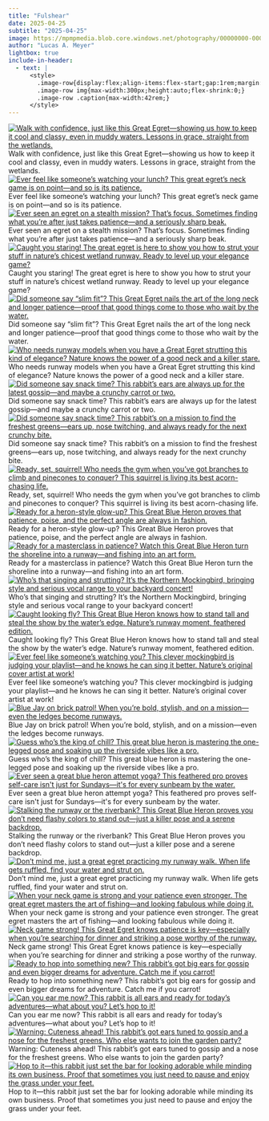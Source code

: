 ```yaml
---
title: "Fulshear"
date: 2025-04-25
subtitle: "2025-04-25"
image: https://mpmpmedia.blob.core.windows.net/photography/00000000-0000-0000-f947-d827942227b2/thumbnail/2025_04_25_Fulshear/20250425_0026.jpg
author: "Lucas A. Meyer"
lightbox: true
include-in-header:
  - text: |
      <style>
        .image-row{display:flex;align-items:flex-start;gap:1rem;margin:1rem 0;}
        .image-row img{max-width:300px;height:auto;flex-shrink:0;}
        .image-row .caption{max-width:42rem;}
      </style>
---
```



::: {.image-row}
[![Walk with confidence, just like this Great Egret—showing us how to keep it cool and classy, even in muddy waters. Lessons in grace, straight from the wetlands.](https://mpmpmedia.blob.core.windows.net/photography/00000000-0000-0000-f947-d827942227b2/thumbnail/2025_04_25_Fulshear/20250425_0022.jpg){.lightbox title="Walk with confidence, just like this Great Egret—showing us how to keep it cool and classy, even in muddy waters. Lessons in grace, straight from the wetlands." alt="Walk with confidence, just like this Great Egret—showing us how to keep it cool and classy, even in muddy waters. Lessons in grace, straight from the wetlands."}](https://mpmpmedia.blob.core.windows.net/photography/00000000-0000-0000-f947-d827942227b2/web/2025_04_25_Fulshear/20250425_0022.jpg)
<div class="caption">Walk with confidence, just like this Great Egret—showing us how to keep it cool and classy, even in muddy waters. Lessons in grace, straight from the wetlands.</div>
:::


::: {.image-row}
[![Ever feel like someone’s watching your lunch? This great egret’s neck game is on point—and so is its patience.](https://mpmpmedia.blob.core.windows.net/photography/00000000-0000-0000-f947-d827942227b2/thumbnail/2025_04_25_Fulshear/20250425_0030.jpg){.lightbox title="Ever feel like someone’s watching your lunch? This great egret’s neck game is on point—and so is its patience." alt="Ever feel like someone’s watching your lunch? This great egret’s neck game is on point—and so is its patience."}](https://mpmpmedia.blob.core.windows.net/photography/00000000-0000-0000-f947-d827942227b2/web/2025_04_25_Fulshear/20250425_0030.jpg)
<div class="caption">Ever feel like someone’s watching your lunch? This great egret’s neck game is on point—and so is its patience.</div>
:::


::: {.image-row}
[![Ever seen an egret on a stealth mission? That’s focus. Sometimes finding what you’re after just takes patience—and a seriously sharp beak.](https://mpmpmedia.blob.core.windows.net/photography/00000000-0000-0000-f947-d827942227b2/thumbnail/2025_04_25_Fulshear/20250425_0031.jpg){.lightbox title="Ever seen an egret on a stealth mission? That’s focus. Sometimes finding what you’re after just takes patience—and a seriously sharp beak." alt="Ever seen an egret on a stealth mission? That’s focus. Sometimes finding what you’re after just takes patience—and a seriously sharp beak."}](https://mpmpmedia.blob.core.windows.net/photography/00000000-0000-0000-f947-d827942227b2/web/2025_04_25_Fulshear/20250425_0031.jpg)
<div class="caption">Ever seen an egret on a stealth mission? That’s focus. Sometimes finding what you’re after just takes patience—and a seriously sharp beak.</div>
:::


::: {.image-row}
[![Caught you staring! The great egret is here to show you how to strut your stuff in nature’s chicest wetland runway. Ready to level up your elegance game?](https://mpmpmedia.blob.core.windows.net/photography/00000000-0000-0000-f947-d827942227b2/thumbnail/2025_04_25_Fulshear/20250425_0032.jpg){.lightbox title="Caught you staring! The great egret is here to show you how to strut your stuff in nature’s chicest wetland runway. Ready to level up your elegance game?" alt="Caught you staring! The great egret is here to show you how to strut your stuff in nature’s chicest wetland runway. Ready to level up your elegance game?"}](https://mpmpmedia.blob.core.windows.net/photography/00000000-0000-0000-f947-d827942227b2/web/2025_04_25_Fulshear/20250425_0032.jpg)
<div class="caption">Caught you staring! The great egret is here to show you how to strut your stuff in nature’s chicest wetland runway. Ready to level up your elegance game?</div>
:::


::: {.image-row}
[![Did someone say “slim fit”? This Great Egret nails the art of the long neck and longer patience—proof that good things come to those who wait by the water.](https://mpmpmedia.blob.core.windows.net/photography/00000000-0000-0000-f947-d827942227b2/thumbnail/2025_04_25_Fulshear/20250425_0036.jpg){.lightbox title="Did someone say “slim fit”? This Great Egret nails the art of the long neck and longer patience—proof that good things come to those who wait by the water." alt="Did someone say “slim fit”? This Great Egret nails the art of the long neck and longer patience—proof that good things come to those who wait by the water."}](https://mpmpmedia.blob.core.windows.net/photography/00000000-0000-0000-f947-d827942227b2/web/2025_04_25_Fulshear/20250425_0036.jpg)
<div class="caption">Did someone say “slim fit”? This Great Egret nails the art of the long neck and longer patience—proof that good things come to those who wait by the water.</div>
:::


::: {.image-row}
[![Who needs runway models when you have a Great Egret strutting this kind of elegance? Nature knows the power of a good neck and a killer stare.](https://mpmpmedia.blob.core.windows.net/photography/00000000-0000-0000-f947-d827942227b2/thumbnail/2025_04_25_Fulshear/20250425_0043.jpg){.lightbox title="Who needs runway models when you have a Great Egret strutting this kind of elegance? Nature knows the power of a good neck and a killer stare." alt="Who needs runway models when you have a Great Egret strutting this kind of elegance? Nature knows the power of a good neck and a killer stare."}](https://mpmpmedia.blob.core.windows.net/photography/00000000-0000-0000-f947-d827942227b2/web/2025_04_25_Fulshear/20250425_0043.jpg)
<div class="caption">Who needs runway models when you have a Great Egret strutting this kind of elegance? Nature knows the power of a good neck and a killer stare.</div>
:::


::: {.image-row}
[![Did someone say snack time? This rabbit’s ears are always up for the latest gossip—and maybe a crunchy carrot or two.](https://mpmpmedia.blob.core.windows.net/photography/00000000-0000-0000-f947-d827942227b2/thumbnail/2025_04_25_Fulshear/20250425_0049.jpg){.lightbox title="Did someone say snack time? This rabbit’s ears are always up for the latest gossip—and maybe a crunchy carrot or two." alt="Did someone say snack time? This rabbit’s ears are always up for the latest gossip—and maybe a crunchy carrot or two."}](https://mpmpmedia.blob.core.windows.net/photography/00000000-0000-0000-f947-d827942227b2/web/2025_04_25_Fulshear/20250425_0049.jpg)
<div class="caption">Did someone say snack time? This rabbit’s ears are always up for the latest gossip—and maybe a crunchy carrot or two.</div>
:::


::: {.image-row}
[![Did someone say snack time? This rabbit’s on a mission to find the freshest greens—ears up, nose twitching, and always ready for the next crunchy bite.](https://mpmpmedia.blob.core.windows.net/photography/00000000-0000-0000-f947-d827942227b2/thumbnail/2025_04_25_Fulshear/20250425_0051.jpg){.lightbox title="Did someone say snack time? This rabbit’s on a mission to find the freshest greens—ears up, nose twitching, and always ready for the next crunchy bite." alt="Did someone say snack time? This rabbit’s on a mission to find the freshest greens—ears up, nose twitching, and always ready for the next crunchy bite."}](https://mpmpmedia.blob.core.windows.net/photography/00000000-0000-0000-f947-d827942227b2/web/2025_04_25_Fulshear/20250425_0051.jpg)
<div class="caption">Did someone say snack time? This rabbit’s on a mission to find the freshest greens—ears up, nose twitching, and always ready for the next crunchy bite.</div>
:::


::: {.image-row}
[![Ready, set, squirrel! Who needs the gym when you’ve got branches to climb and pinecones to conquer? This squirrel is living its best acorn-chasing life.](https://mpmpmedia.blob.core.windows.net/photography/00000000-0000-0000-f947-d827942227b2/thumbnail/2025_04_25_Fulshear/20250425_0053.jpg){.lightbox title="Ready, set, squirrel! Who needs the gym when you’ve got branches to climb and pinecones to conquer? This squirrel is living its best acorn-chasing life." alt="Ready, set, squirrel! Who needs the gym when you’ve got branches to climb and pinecones to conquer? This squirrel is living its best acorn-chasing life."}](https://mpmpmedia.blob.core.windows.net/photography/00000000-0000-0000-f947-d827942227b2/web/2025_04_25_Fulshear/20250425_0053.jpg)
<div class="caption">Ready, set, squirrel! Who needs the gym when you’ve got branches to climb and pinecones to conquer? This squirrel is living its best acorn-chasing life.</div>
:::


::: {.image-row}
[![Ready for a heron-style glow-up? This Great Blue Heron proves that patience, poise, and the perfect angle are always in fashion.](https://mpmpmedia.blob.core.windows.net/photography/00000000-0000-0000-f947-d827942227b2/thumbnail/2025_04_25_Fulshear/20250425_0060.jpg){.lightbox title="Ready for a heron-style glow-up? This Great Blue Heron proves that patience, poise, and the perfect angle are always in fashion." alt="Ready for a heron-style glow-up? This Great Blue Heron proves that patience, poise, and the perfect angle are always in fashion."}](https://mpmpmedia.blob.core.windows.net/photography/00000000-0000-0000-f947-d827942227b2/web/2025_04_25_Fulshear/20250425_0060.jpg)
<div class="caption">Ready for a heron-style glow-up? This Great Blue Heron proves that patience, poise, and the perfect angle are always in fashion.</div>
:::


::: {.image-row}
[![Ready for a masterclass in patience? Watch this Great Blue Heron turn the shoreline into a runway—and fishing into an art form.](https://mpmpmedia.blob.core.windows.net/photography/00000000-0000-0000-f947-d827942227b2/thumbnail/2025_04_25_Fulshear/20250425_0065.jpg){.lightbox title="Ready for a masterclass in patience? Watch this Great Blue Heron turn the shoreline into a runway—and fishing into an art form." alt="Ready for a masterclass in patience? Watch this Great Blue Heron turn the shoreline into a runway—and fishing into an art form."}](https://mpmpmedia.blob.core.windows.net/photography/00000000-0000-0000-f947-d827942227b2/web/2025_04_25_Fulshear/20250425_0065.jpg)
<div class="caption">Ready for a masterclass in patience? Watch this Great Blue Heron turn the shoreline into a runway—and fishing into an art form.</div>
:::


::: {.image-row}
[![Who’s that singing and strutting? It’s the Northern Mockingbird, bringing style and serious vocal range to your backyard concert!](https://mpmpmedia.blob.core.windows.net/photography/00000000-0000-0000-f947-d827942227b2/thumbnail/2025_04_25_Fulshear/20250425_0067.jpg){.lightbox title="Who’s that singing and strutting? It’s the Northern Mockingbird, bringing style and serious vocal range to your backyard concert!" alt="Who’s that singing and strutting? It’s the Northern Mockingbird, bringing style and serious vocal range to your backyard concert!"}](https://mpmpmedia.blob.core.windows.net/photography/00000000-0000-0000-f947-d827942227b2/web/2025_04_25_Fulshear/20250425_0067.jpg)
<div class="caption">Who’s that singing and strutting? It’s the Northern Mockingbird, bringing style and serious vocal range to your backyard concert!</div>
:::


::: {.image-row}
[![Caught looking fly? This Great Blue Heron knows how to stand tall and steal the show by the water’s edge. Nature’s runway moment, feathered edition.](https://mpmpmedia.blob.core.windows.net/photography/00000000-0000-0000-f947-d827942227b2/thumbnail/2025_04_25_Fulshear/20250425_0073.jpg){.lightbox title="Caught looking fly? This Great Blue Heron knows how to stand tall and steal the show by the water’s edge. Nature’s runway moment, feathered edition." alt="Caught looking fly? This Great Blue Heron knows how to stand tall and steal the show by the water’s edge. Nature’s runway moment, feathered edition."}](https://mpmpmedia.blob.core.windows.net/photography/00000000-0000-0000-f947-d827942227b2/web/2025_04_25_Fulshear/20250425_0073.jpg)
<div class="caption">Caught looking fly? This Great Blue Heron knows how to stand tall and steal the show by the water’s edge. Nature’s runway moment, feathered edition.</div>
:::


::: {.image-row}
[![Ever feel like someone’s watching you? This clever mockingbird is judging your playlist—and he knows he can sing it better. Nature’s original cover artist at work!](https://mpmpmedia.blob.core.windows.net/photography/00000000-0000-0000-f947-d827942227b2/thumbnail/2025_04_25_Fulshear/20250425_0085.jpg){.lightbox title="Ever feel like someone’s watching you? This clever mockingbird is judging your playlist—and he knows he can sing it better. Nature’s original cover artist at work!" alt="Ever feel like someone’s watching you? This clever mockingbird is judging your playlist—and he knows he can sing it better. Nature’s original cover artist at work!"}](https://mpmpmedia.blob.core.windows.net/photography/00000000-0000-0000-f947-d827942227b2/web/2025_04_25_Fulshear/20250425_0085.jpg)
<div class="caption">Ever feel like someone’s watching you? This clever mockingbird is judging your playlist—and he knows he can sing it better. Nature’s original cover artist at work!</div>
:::


::: {.image-row}
[![Blue Jay on brick patrol! When you’re bold, stylish, and on a mission—even the ledges become runways.](https://mpmpmedia.blob.core.windows.net/photography/00000000-0000-0000-f947-d827942227b2/thumbnail/2025_04_25_Fulshear/20250425_0102.jpg){.lightbox title="Blue Jay on brick patrol! When you’re bold, stylish, and on a mission—even the ledges become runways." alt="Blue Jay on brick patrol! When you’re bold, stylish, and on a mission—even the ledges become runways."}](https://mpmpmedia.blob.core.windows.net/photography/00000000-0000-0000-f947-d827942227b2/web/2025_04_25_Fulshear/20250425_0102.jpg)
<div class="caption">Blue Jay on brick patrol! When you’re bold, stylish, and on a mission—even the ledges become runways.</div>
:::


::: {.image-row}
[![Guess who’s the king of chill? This great blue heron is mastering the one-legged pose and soaking up the riverside vibes like a pro.](https://mpmpmedia.blob.core.windows.net/photography/00000000-0000-0000-f947-d827942227b2/thumbnail/2025_04_25_Fulshear/20250425_0002.jpg){.lightbox title="Guess who’s the king of chill? This great blue heron is mastering the one-legged pose and soaking up the riverside vibes like a pro." alt="Guess who’s the king of chill? This great blue heron is mastering the one-legged pose and soaking up the riverside vibes like a pro."}](https://mpmpmedia.blob.core.windows.net/photography/00000000-0000-0000-f947-d827942227b2/web/2025_04_25_Fulshear/20250425_0002.jpg)
<div class="caption">Guess who’s the king of chill? This great blue heron is mastering the one-legged pose and soaking up the riverside vibes like a pro.</div>
:::


::: {.image-row}
[![Ever seen a great blue heron attempt yoga? This feathered pro proves self-care isn't just for Sundays—it's for every sunbeam by the water.](https://mpmpmedia.blob.core.windows.net/photography/00000000-0000-0000-f947-d827942227b2/thumbnail/2025_04_25_Fulshear/20250425_0003.jpg){.lightbox title="Ever seen a great blue heron attempt yoga? This feathered pro proves self-care isn't just for Sundays—it's for every sunbeam by the water." alt="Ever seen a great blue heron attempt yoga? This feathered pro proves self-care isn't just for Sundays—it's for every sunbeam by the water."}](https://mpmpmedia.blob.core.windows.net/photography/00000000-0000-0000-f947-d827942227b2/web/2025_04_25_Fulshear/20250425_0003.jpg)
<div class="caption">Ever seen a great blue heron attempt yoga? This feathered pro proves self-care isn&#x27;t just for Sundays—it&#x27;s for every sunbeam by the water.</div>
:::


::: {.image-row}
[![Stalking the runway or the riverbank? This Great Blue Heron proves you don’t need flashy colors to stand out—just a killer pose and a serene backdrop.](https://mpmpmedia.blob.core.windows.net/photography/00000000-0000-0000-f947-d827942227b2/thumbnail/2025_04_25_Fulshear/20250425_0004.jpg){.lightbox title="Stalking the runway or the riverbank? This Great Blue Heron proves you don’t need flashy colors to stand out—just a killer pose and a serene backdrop." alt="Stalking the runway or the riverbank? This Great Blue Heron proves you don’t need flashy colors to stand out—just a killer pose and a serene backdrop."}](https://mpmpmedia.blob.core.windows.net/photography/00000000-0000-0000-f947-d827942227b2/web/2025_04_25_Fulshear/20250425_0004.jpg)
<div class="caption">Stalking the runway or the riverbank? This Great Blue Heron proves you don’t need flashy colors to stand out—just a killer pose and a serene backdrop.</div>
:::


::: {.image-row}
[![Don’t mind me, just a great egret practicing my runway walk. When life gets ruffled, find your water and strut on.](https://mpmpmedia.blob.core.windows.net/photography/00000000-0000-0000-f947-d827942227b2/thumbnail/2025_04_25_Fulshear/20250425_0016.jpg){.lightbox title="Don’t mind me, just a great egret practicing my runway walk. When life gets ruffled, find your water and strut on." alt="Don’t mind me, just a great egret practicing my runway walk. When life gets ruffled, find your water and strut on."}](https://mpmpmedia.blob.core.windows.net/photography/00000000-0000-0000-f947-d827942227b2/web/2025_04_25_Fulshear/20250425_0016.jpg)
<div class="caption">Don’t mind me, just a great egret practicing my runway walk. When life gets ruffled, find your water and strut on.</div>
:::


::: {.image-row}
[![When your neck game is strong and your patience even stronger. The great egret masters the art of fishing—and looking fabulous while doing it.](https://mpmpmedia.blob.core.windows.net/photography/00000000-0000-0000-f947-d827942227b2/thumbnail/2025_04_25_Fulshear/20250425_0020.jpg){.lightbox title="When your neck game is strong and your patience even stronger. The great egret masters the art of fishing—and looking fabulous while doing it." alt="When your neck game is strong and your patience even stronger. The great egret masters the art of fishing—and looking fabulous while doing it."}](https://mpmpmedia.blob.core.windows.net/photography/00000000-0000-0000-f947-d827942227b2/web/2025_04_25_Fulshear/20250425_0020.jpg)
<div class="caption">When your neck game is strong and your patience even stronger. The great egret masters the art of fishing—and looking fabulous while doing it.</div>
:::


::: {.image-row}
[![Neck game strong! This Great Egret knows patience is key—especially when you’re searching for dinner and striking a pose worthy of the runway.](https://mpmpmedia.blob.core.windows.net/photography/00000000-0000-0000-f947-d827942227b2/thumbnail/2025_04_25_Fulshear/20250425_0026.jpg){.lightbox title="Neck game strong! This Great Egret knows patience is key—especially when you’re searching for dinner and striking a pose worthy of the runway." alt="Neck game strong! This Great Egret knows patience is key—especially when you’re searching for dinner and striking a pose worthy of the runway."}](https://mpmpmedia.blob.core.windows.net/photography/00000000-0000-0000-f947-d827942227b2/web/2025_04_25_Fulshear/20250425_0026.jpg)
<div class="caption">Neck game strong! This Great Egret knows patience is key—especially when you’re searching for dinner and striking a pose worthy of the runway.</div>
:::


::: {.image-row}
[![Ready to hop into something new? This rabbit’s got big ears for gossip and even bigger dreams for adventure. Catch me if you carrot!](https://mpmpmedia.blob.core.windows.net/photography/00000000-0000-0000-f947-d827942227b2/thumbnail/2025_04_25_Fulshear/20250425_0046.jpg){.lightbox title="Ready to hop into something new? This rabbit’s got big ears for gossip and even bigger dreams for adventure. Catch me if you carrot!" alt="Ready to hop into something new? This rabbit’s got big ears for gossip and even bigger dreams for adventure. Catch me if you carrot!"}](https://mpmpmedia.blob.core.windows.net/photography/00000000-0000-0000-f947-d827942227b2/web/2025_04_25_Fulshear/20250425_0046.jpg)
<div class="caption">Ready to hop into something new? This rabbit’s got big ears for gossip and even bigger dreams for adventure. Catch me if you carrot!</div>
:::


::: {.image-row}
[![Can you ear me now? This rabbit is all ears and ready for today’s adventures—what about you? Let’s hop to it!](https://mpmpmedia.blob.core.windows.net/photography/00000000-0000-0000-f947-d827942227b2/thumbnail/2025_04_25_Fulshear/20250425_0047.jpg){.lightbox title="Can you ear me now? This rabbit is all ears and ready for today’s adventures—what about you? Let’s hop to it!" alt="Can you ear me now? This rabbit is all ears and ready for today’s adventures—what about you? Let’s hop to it!"}](https://mpmpmedia.blob.core.windows.net/photography/00000000-0000-0000-f947-d827942227b2/web/2025_04_25_Fulshear/20250425_0047.jpg)
<div class="caption">Can you ear me now? This rabbit is all ears and ready for today’s adventures—what about you? Let’s hop to it!</div>
:::


::: {.image-row}
[![Warning: Cuteness ahead! This rabbit’s got ears tuned to gossip and a nose for the freshest greens. Who else wants to join the garden party?](https://mpmpmedia.blob.core.windows.net/photography/00000000-0000-0000-f947-d827942227b2/thumbnail/2025_04_25_Fulshear/20250425_0050.jpg){.lightbox title="Warning: Cuteness ahead! This rabbit’s got ears tuned to gossip and a nose for the freshest greens. Who else wants to join the garden party?" alt="Warning: Cuteness ahead! This rabbit’s got ears tuned to gossip and a nose for the freshest greens. Who else wants to join the garden party?"}](https://mpmpmedia.blob.core.windows.net/photography/00000000-0000-0000-f947-d827942227b2/web/2025_04_25_Fulshear/20250425_0050.jpg)
<div class="caption">Warning: Cuteness ahead! This rabbit’s got ears tuned to gossip and a nose for the freshest greens. Who else wants to join the garden party?</div>
:::


::: {.image-row}
[![Hop to it—this rabbit just set the bar for looking adorable while minding its own business. Proof that sometimes you just need to pause and enjoy the grass under your feet.](https://mpmpmedia.blob.core.windows.net/photography/00000000-0000-0000-f947-d827942227b2/thumbnail/2025_04_25_Fulshear/20250425_0055.jpg){.lightbox title="Hop to it—this rabbit just set the bar for looking adorable while minding its own business. Proof that sometimes you just need to pause and enjoy the grass under your feet." alt="Hop to it—this rabbit just set the bar for looking adorable while minding its own business. Proof that sometimes you just need to pause and enjoy the grass under your feet."}](https://mpmpmedia.blob.core.windows.net/photography/00000000-0000-0000-f947-d827942227b2/web/2025_04_25_Fulshear/20250425_0055.jpg)
<div class="caption">Hop to it—this rabbit just set the bar for looking adorable while minding its own business. Proof that sometimes you just need to pause and enjoy the grass under your feet.</div>
:::

